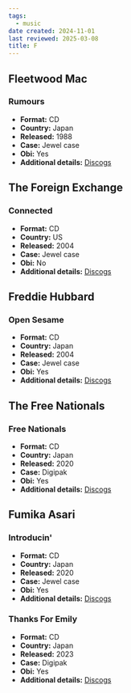 ```yaml
---
tags:
  - music
date created: 2024-11-01
last reviewed: 2025-03-08
title: F
---
```


## Fleetwood Mac

### Rumours

- **Format:** CD
- **Country:** Japan
- **Released:** 1988
- **Case:** Jewel case
- **Obi:** Yes
- **Additional details:** [Discogs](https://www.discogs.com/release/3643377-Fleetwood-Mac-Rumours)

## The Foreign Exchange

### Connected

- **Format:** CD
- **Country:** US
- **Released:** 2004
- **Case:** Jewel case
- **Obi:** No
- **Additional details:** [Discogs](https://www.discogs.com/release/506019-The-Foreign-Exchange-Connected)

## Freddie Hubbard

### Open Sesame

- **Format:** CD
- **Country:** Japan
- **Released:** 2004
- **Case:** Jewel case
- **Obi:** Yes
- **Additional details:** [Discogs](https://www.discogs.com/release/15119945-Freddie-Hubbard-Open-Sesame)

## The Free Nationals

### Free Nationals

- **Format:** CD
- **Country:** Japan
- **Released:** 2020
- **Case:** Digipak
- **Obi:** Yes
- **Additional details:** [Discogs](https://www.discogs.com/release/15671535-The-Free-Nationals-Free-Nationals)

## Fumika Asari

### Introducin'

- **Format:** CD
- **Country:** Japan
- **Released:** 2020
- **Case:** Jewel case
- **Obi:** Yes
- **Additional details:** [Discogs](https://www.discogs.com/release/18147643-Fumika-Asari-Introducin)

### Thanks For Emily

- **Format:** CD
- **Country:** Japan
- **Released:** 2023
- **Case:** Digipak
- **Obi:** Yes
- **Additional details:** [Discogs](https://www.discogs.com/release/33034677-Fumika-Asari-Thanks-For-Emily)
